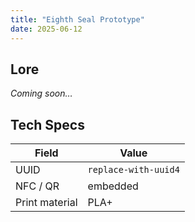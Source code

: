 ```yaml
---
title: "Eighth Seal Prototype"
date: 2025-06-12
---
```


## Lore

*Coming soon…*

## Tech Specs

| Field | Value |
|-------|-------|
| UUID  | `replace-with-uuid4` |
| NFC / QR | embedded |
| Print material | PLA+ |
